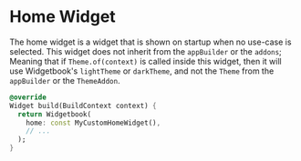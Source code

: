 # Home Widget

The home widget is a widget that is shown on startup when no use-case is selected.
This widget does not inherit from the `appBuilder` or the `addons`;
Meaning that if `Theme.of(context)` is called inside this widget, then it will use Widgetbook's `lightTheme` or `darkTheme`,
and not the `Theme` from the `appBuilder` or the `ThemeAddon`.

```dart
@override
Widget build(BuildContext context) {
  return Widgetbook(
    home: const MyCustomHomeWidget(),
    // ...
  );
}
```